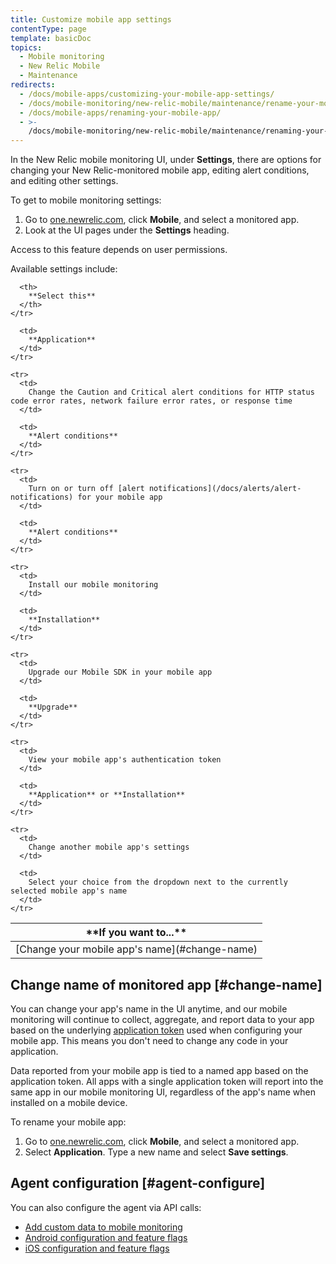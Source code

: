 ```yaml
---
title: Customize mobile app settings
contentType: page
template: basicDoc
topics:
  - Mobile monitoring
  - New Relic Mobile
  - Maintenance
redirects:
  - /docs/mobile-apps/customizing-your-mobile-app-settings/
  - /docs/mobile-monitoring/new-relic-mobile/maintenance/rename-your-mobile-app/
  - /docs/mobile-apps/renaming-your-mobile-app/
  - >-
    /docs/mobile-monitoring/new-relic-mobile/maintenance/renaming-your-mobile-app/
---
```


In the New Relic mobile monitoring UI, under **Settings**, there are options for changing your New Relic-monitored mobile app, editing alert conditions, and editing other settings.

To get to mobile monitoring settings:

1. Go to [one.newrelic.com](https://one.newrelic.com), click **Mobile**, and select a monitored app.
2. Look at the UI pages under the **Settings** heading.

<Callout variant="important">
  Access to this feature depends on user permissions.
</Callout>

Available settings include:

<Table>
  <thead>
    <tr>
      <th width={350}>
        **If you want to...**
      </th>

      <th>
        **Select this**
      </th>
    </tr>
  </thead>

  <tbody>
    <tr>
      <td>
        [Change your mobile app's name](#change-name)
      </td>

      <td>
        **Application**
      </td>
    </tr>

    <tr>
      <td>
        Change the Caution and Critical alert conditions for HTTP status code error rates, network failure error rates, or response time
      </td>

      <td>
        **Alert conditions**
      </td>
    </tr>

    <tr>
      <td>
        Turn on or turn off [alert notifications](/docs/alerts/alert-notifications) for your mobile app
      </td>

      <td>
        **Alert conditions**
      </td>
    </tr>

    <tr>
      <td>
        Install our mobile monitoring
      </td>

      <td>
        **Installation**
      </td>
    </tr>

    <tr>
      <td>
        Upgrade our Mobile SDK in your mobile app
      </td>

      <td>
        **Upgrade**
      </td>
    </tr>

    <tr>
      <td>
        View your mobile app's authentication token
      </td>

      <td>
        **Application** or **Installation**
      </td>
    </tr>

    <tr>
      <td>
        Change another mobile app's settings
      </td>

      <td>
        Select your choice from the dropdown next to the currently selected mobile app's name
      </td>
    </tr>
  </tbody>
</Table>

## Change name of monitored app [#change-name]

You can change your app's name in the UI anytime, and our mobile monitoring will continue to collect, aggregate, and report data to your app based on the underlying [application token](/docs/mobile-apps/viewing-your-application-token) used when configuring your mobile app. This means you don't need to change any code in your application.

<Callout variant="caution">
  Data reported from your mobile app is tied to a named app based on the application token. All apps with a single application token will report into the same app in our mobile monitoring UI, regardless of the app's name when installed on a mobile device.
</Callout>

To rename your mobile app:

1. Go to [one.newrelic.com](https://one.newrelic.com/), click **Mobile**, and select a monitored app.
2. Select **Application**. Type a new name and select **Save settings**.

## Agent configuration [#agent-configure]

You can also configure the agent via API calls:

* [Add custom data to mobile monitoring](/docs/mobile-monitoring/new-relic-mobile/maintenance/add-custom-data-new-relic-mobile)
* [Android configuration and feature flags](/docs/mobile-monitoring/new-relic-mobile-android/install-configure/android-agent-configuration-feature-flags)
* [iOS configuration and feature flags](/docs/mobile-monitoring/new-relic-mobile-ios/api-guides/ios-agent-configuration-feature-flags)
